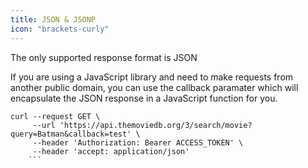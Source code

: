 ```yaml
---
title: JSON & JSONP
icon: "brackets-curly"
---
```

<Info>The only supported response format is JSON</Info>

If you are using a JavaScript library and need to make requests from another public domain, 
you can use the callback paramater which will encapsulate the JSON response in a JavaScript function for you.
```shell Example JSONP Request
curl --request GET \
     --url 'https://api.themoviedb.org/3/search/movie?query=Batman&callback=test' \
     --header 'Authorization: Bearer ACCESS_TOKEN' \
     --header 'accept: application/json'
    ```